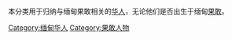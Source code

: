 本分类用于归纳与缅甸果敢相关的[[华人|华人]]，无论他们是否出生于缅甸[[果敢|果敢]]。

[[Category:缅甸华人|Category:缅甸华人]]
[[Category:果敢人物|Category:果敢人物]]